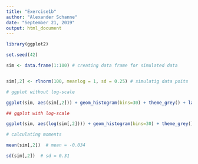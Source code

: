 ```yaml
---
title: "Exercise1b"
author: "Alexander Schanne"
date: "September 21, 2019"
output: html_document
---
```



```r

library(ggplot2)

set.seed(42)

sim <- data.frame(1:100) # creating data frame for simulated data


sim[,2] <- rlnorm(100, meanlog = 1, sd = 0.25) # simulatig data poits

# ggplot without log-scale

ggplot(sim, aes(sim[,2])) + geom_histogram(bins=30) + theme_grey() + labs(x = 'log(norm) sample values') + ggtitle('100 simulated points from log(norm) distribution, mean=1, sd=0.25')

## ggplot with log-scale

ggplot(sim, aes(log(sim[,2]))) + geom_histogram(bins=30) + theme_grey() + labs(x = 'log(norm) sample values') + ggtitle('100 simulated points from log(norm) distribution, mean=1, sd=0.25')

# calculating moments

mean(sim[,2])  # mean = -0.034

sd(sim[,2])  # sd = 0.31



```


